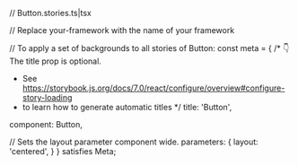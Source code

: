 // Button.stories.ts|tsx


// Replace your-framework with the name of your framework

// To apply a set of backgrounds to all stories of Button:
const meta = {
  /* 👇 The title prop is optional.
   * See https://storybook.js.org/docs/7.0/react/configure/overview#configure-story-loading
   * to learn how to generate automatic titles
   */
  title: 'Button',

  component: Button,

  // Sets the layout parameter component wide.
  parameters: {
    layout: 'centered',
  }
} satisfies Meta<typeof Button>;
